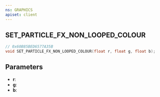 ```yaml
---
ns: GRAPHICS
apiset: client
---
```

## SET_PARTICLE_FX_NON_LOOPED_COLOUR

```c
// 0x60B85BED6577A35B
void SET_PARTICLE_FX_NON_LOOPED_COLOUR(float r, float g, float b);
```


## Parameters
* **r**:
* **g**:
* **b**: